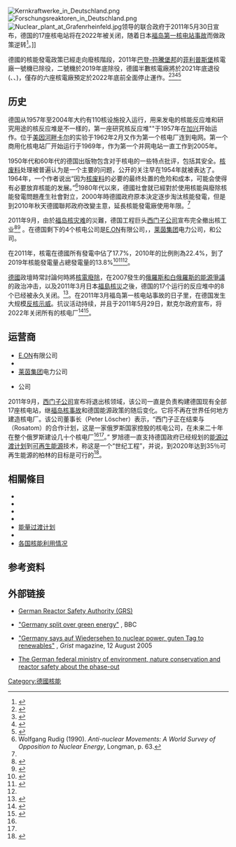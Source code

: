 {{expand|time=2013-05-04T08:47:51+00:00}}

[[File:Kernkraftwerke_in_Deutschland.png|thumb]]
[[File:Forschungsreaktoren_in_Deutschland.png|thumb]]
[[File:Nuclear_plant_at_Grafenrheinfeld.jpg|thumb]]领导的联合政府于2011年5月30日宣布，德国的17座核电站将在2022年被关闭，随着日本[[福岛第一核电站事故|福岛第一核电站事故]]而做政策逆转<ref name="Annika Breidthardt">{{cite news |url=http://uk.reuters.com/article/2011/05/30/us-germany-nuclear-idUKTRE74Q2P120110530 |title=German government wants nuclear exit by 2022 at latest |author=Annika Breidthardt |date=30 May 2011 |work=Reuters |accessdate=2016-10-07 |archive-date=2015-06-04 |archive-url=https://web.archive.org/web/20150604164150/http://uk.reuters.com/article/2011/05/30/us-germany-nuclear-idUKTRE74Q2P120110530 |dead-url=no }}</ref>。]]

德國的核能發電政策已經走向廢核階段，2011年[[巴登-符騰堡邦|巴登-符騰堡邦]]的[[菲利普斯堡_(巴登-符腾堡州)|菲利普斯堡]]核電廠一號機已除役，二號機於2019年底除役，德國半數核電廠將於2021年底退役({{tsl|en|Brokdorf Nuclear Power Plant|Brokdorf核電廠}}、{{tsl|en|Grohnde Nuclear Power Plant|Grohnde核電廠}}、{{tsl|en|Gundremmingen Nuclear Power Plant|Gundremmingen核電廠}})，僅存的六座核電廠預定於2022年底前全面停止運作。<ref name = "廢除核能計劃_2020">{{cite web | title = 廢除核能計劃 | url = https://taipei.diplo.de/tw-zh-tw/themen/-/2296552?openAccordionId=item-2296564-1-panel | publisher = 德國在臺協會 | language = zh-tw | date = 2020-01-28 | access-date = 2021-12-16 | archive-date = 2022-04-18 | archive-url = https://web.archive.org/web/20220418030717/https://taipei.diplo.de/tw-zh-tw/themen/-/2296552?openAccordionId=item-2296564-1-panel }}</ref><ref name = "德國扮演反對核電領頭羊 美、法兩國傾向擁護核電_2021">{{cite web | title = 德國扮演反對核電領頭羊 美、法兩國傾向擁護核電 | url = https://news.pts.org.tw/article/552710 | publisher = 公視新聞網 PNN | author = 徐家仁／編譯 | language = zh-tw | date = 2021-11-05 | access-date = 2021-12-16 | archive-date = 2022-04-18 | archive-url = https://web.archive.org/web/20220418030721/https://news.pts.org.tw/article/552710 }}</ref><ref name = "歐洲 德國堅定廢核_2021">{{cite web | title = 歐洲 德國堅定廢核 | url = https://ctee.com.tw/bookstore/world-news/545920.html | publisher = 工商時報 | author = 工商時報 鄭勝得 | language = zh-tw | date = 2021-11-13 | access-date = 2021-12-16 | archive-date = 2022-04-18 | archive-url = https://web.archive.org/web/20220418030734/https://ctee.com.tw/bookstore/world-news/545920.html }}</ref><ref name = "德國新政府挺綠,不要煤炭也不要核電_2021">{{cite web | title = 德國新政府挺綠,不要煤炭也不要核電 | url = https://technews.tw/2021/11/29/germany-green-policy/ | publisher = 科技新報 | author = 黃 嬿 | language = zh-tw | date = 2021-11-29 | access-date = 2021-12-16 | archive-date = 2022-04-18 | archive-url = https://web.archive.org/web/20220418030729/https://technews.tw/2021/11/29/germany-green-policy/ }}</ref>

==历史==
德国从1957年至2004年大约有110核设施投入运行，用来发电的核能反应堆和研究用途的核反应堆是不一樣的，第一座研究核反应堆"{{link-de|慕尼黑研究反应堆|Forschungsreaktor München}}"于1957年在[[加兴|加兴]]开始运作。位于[[美因河畔卡尔|美因河畔卡尔]]的实验{{le|卡尔核电厂|Kahl Nuclear Power Plant}}于1962年2月又作为第一个核电厂连到电网。第一个商用化核电站厂{{le|奥布里格海姆核电厂|Obrigheim Nuclear Power Plant}}开始运行于1969年，作为第一个并网电站一直工作到2005年。

1950年代和60年代的德国出版物包含对于核电的一些特点批评，包括其安全。[[放射性废料|核废料]]处理被普遍认为是一个主要的问题，公开的关注早在1954年就被表达了。1964年，一个作者说出“因为[[放射性废料|核废料]]的必要的最终处置的危险和成本，可能会使得有必要放弃核能的发展。”<ref name=wolf>Wolfgang Rudig (1990). ''Anti-nuclear Movements: A World Survey of Opposition to Nuclear Energy'', Longman, p. 63.</ref>1980年代以來，德國社會就已經對於使用核能與廢除核能發電問題產生社會對立，2000年時德國政府原本決定逐步淘汰核能發電，但是到2010年秋天德國聯邦政府改變主意，延長核能發電廠使用年限。<ref name = "廢除核能計劃_2020" />

2011年9月，由於[[福岛核灾难|福岛核灾难]]的災難，德国工程巨头[[西门子公司|西门子公司]]宣布完全撤出核工业<ref name="#1">{{cite news |url=http://www.nytimes.com/2011/10/11/business/energy-environment/the-year-of-peril-and-promise-in-energy-production.html?src=un&feedurl=http%3A%2F%2Fjson8.nytimes.com%2Fpages%2Fbusiness%2Fglobal%2Findex.jsonp |title=The Year of Peril and Promise in Energy Production |author=John Broder |date=10 October 2011 |work=New York Times |accessdate=2016-10-07 |archive-date=2016-10-06 |archive-url=https://web.archive.org/web/20161006235812/http://www.nytimes.com/2011/10/11/business/energy-environment/the-year-of-peril-and-promise-in-energy-production.html?src=un&feedurl=http%3A%2F%2Fjson8.nytimes.com%2Fpages%2Fbusiness%2Fglobal%2Findex.jsonp |dead-url=no }}</ref><ref name="Siemens to quit nuclear industry">{{cite web |url=http://www.bbc.co.uk/news/business-14963575 |title=Siemens to quit nuclear industry |author= |date=18 September 2011 |work=BBC News |accessdate=2016-10-07 |archive-date=2016-02-04 |archive-url=https://web.archive.org/web/20160204165005/http://www.bbc.co.uk/news/business-14963575 |dead-url=no }}</ref> 。在德国剩下的4个核电公司是[[E.ON|E.ON]]有限公司，{{le|Vattenfall欧洲核能有限公司|Vattenfall Europe Nuclear Energy GmbH}}，[[莱茵集团|莱茵集团]]电力公司，和{{le|EnBW|EnBW}}公司。

在2011年，核電在德國所有發電中佔了17.7%，2010年的比例則為22.4%，到了2019年核能發電量占總發電量的13.8%<ref>{{cite web |url=http://www.bdew.de/internet.nsf/id/DE_20111216-PI-Die-Verantwortung-waechst?open&ccm=900010020010 |title=存档副本 |accessdate=2012年2月6日 |deadurl=yes |archiveurl=https://web.archive.org/web/20120207200938/http://bdew.de/internet.nsf/id/DE_20111216-PI-Die-Verantwortung-waechst?open&ccm=900010020010 |archivedate=2012年2月7日 |df= }}</ref><ref>{{cite news |url=http://www.google.com/hostednews/ap/article/ALeqM5hV_mu5Jf7Z3Fbpm5yLzlyT75RV5A?docId=5dd82668c44f4fd4aac1610b8872e45e |title=Germans face hefty bill to end nuclear power |first=Juergen |last=Baetz |date=15 October 2012 |agency=Associated Press |accessdate=10 November 2012}}</ref><ref name = "廢除核能計劃_2020" />。

[[德國|德國]]政壇時常討論何時將[[廢止核電|核電廢除]]，在2007發生的[[俄羅斯和白俄羅斯的能源爭議|俄羅斯和白俄羅斯的能源爭議]]的政治冲击，以及2011年3月日本[[福岛第一核电站事故|福島核災]]之後，德国的17个运行的反应堆中的8个已经被永久关闭。<ref name="Germany: Nuclear power plants to close by 2022">{{cite web |url= http://www.bbc.co.uk/news/world-europe-13592208 |title= Germany: Nuclear power plants to close by 2022 |date= 30 May 2011 |publisher= BBC |accessdate= 30 May 2011 |archive-date= 2012-08-31 |archive-url= https://www.webcitation.org/6AK03ABDD?url=http://www.bbc.co.uk/news/world-europe-13592208 |dead-url= no }}</ref>。在2011年3月福岛第一核电站事故的日子里，在德国发生大规模[[反核運動|反核示威]]。抗议活动持续，并且于2011年5月29日，默克尔政府宣布，将2022年关闭所有的核电厂<ref>{{cite web |url=http://bos.sagepub.com/content/67/4/14.abstract |title=The implications of Fukushima: The European perspective |author=Caroline Jorant |date=July 2011 |volume=67 |issue=4 |work=Bulletin of the Atomic Scientists |page=15 |accessdate=2016-10-08 |archive-date=2020-05-15 |archive-url=https://web.archive.org/web/20200515215854/https://journals.sagepub.com/doi/full/10.1177/0096340211414842 |dead-url=no }}</ref><ref name=dw31511>{{cite news | url = http://www.dw-world.de/dw/article/0,,14912184,00.html | title = Merkel shuts down seven nuclear reactors | last = Knight | first = Ben | date = 15 March 2011 | publisher = [[Deutsche_Welle|Deutsche Welle]] | accessdate = 15 March 2011 | archive-date = 2020-05-15 | archive-url = https://web.archive.org/web/20200515215901/https://www.dw.com/en/merkel-shuts-down-seven-nuclear-reactors/a-14912184 | dead-url = no }}</ref>。

==运营商==
* [[E.ON|E.ON]]有限公司
* {{le|Vattenfall欧洲核能有限公司|Vattenfall Europe Nuclear Energy GmbH}}
* [[莱茵集团|莱茵集团]]电力公司
* {{le|EnBW|EnBW}}公司

2011年9月，[[西门子公司|西门子公司]]宣布将退出核领域，该公司一直是负责构建德国现有全部17座核电站，继[[福岛核事故|福岛核事故]]和德国能源政策的随后变化。它将不再在世界任何地方建造核电厂。该公司董事长{{le|彼得·罗旭德|Peter Löscher}}（Peter Löscher）表示，“西门子正在结束与{{le|俄罗斯联邦原子能机构|Federal Agency on Atomic Energy (Russia)}}（Rosatom）的合作计划，这是一家俄罗斯国家控股的核电公司，在未来二十年在整个俄罗斯建设几十个核电厂<ref name="Siemens to quit nuclear industry"/><ref name="#1"/>。” 罗旭德一直支持德国政府已经规划的[[能量过渡计划|能源过渡计划]]到[[可再生能源|可再生能源]]技术，称这是一个“世纪工程”，并说，到2020年达到35％可再生能源的柏林的目标是可行的<ref>{{cite news | url=http://www.bbc.co.uk/news/business-14963575 | work=BBC News | title=Siemens to quit nuclear industry | date=18 September 2011 | accessdate=2016-10-07 | archive-date=2016-02-04 | archive-url=https://web.archive.org/web/20160204165005/http://www.bbc.co.uk/news/business-14963575 | dead-url=no }}</ref>。

== 相關條目 ==

{{portal box|能源|德国|核技术}}
* {{le|德国反核运动|Anti-nuclear movement in Germany}}
* {{le|欧盟能源政策|Energy policy of the European Union}}
* {{le|德国能源|Energy in Germany}}
* {{le|德国能源过渡计划|Energiewende in Germany}}
* [[能量过渡计划|能量过渡计划]]
* {{le|核能政策|Nuclear energy policy}}
* [[各国核能利用情况|各国核能利用情况]]

==参考资料==
{{reflist}}

==外部链接==
*{{En}}[https://web.archive.org/web/20070206210101/http://www.grs.de/en/index.html German Reactor Safety Authority (GRS)]
*{{En}}[http://news.bbc.co.uk/1/hi/world/europe/4295389.stm "Germany split over green energy"] {{Wayback|url=http://news.bbc.co.uk/1/hi/world/europe/4295389.stm |date=20160112125748 }}, BBC
*{{En}}[http://www.grist.org/news/maindish/2005/08/12/levitin-germany/ "Germany says auf Wiedersehen to nuclear power, guten Tag to renewables"] {{Wayback|url=http://www.grist.org/news/maindish/2005/08/12/levitin-germany/ |date=20080725173125 }}, ''Grist'' magazine, 12 August 2005
*{{En}}[https://web.archive.org/web/20070203062319/http://www.bmu.de/english/nuclear_safety/current/aktuell/3838.php The German federal ministry of environment, nature conservation and reactor safety about the phase-out]

[[Category:德國核能|Category:德國核能]]